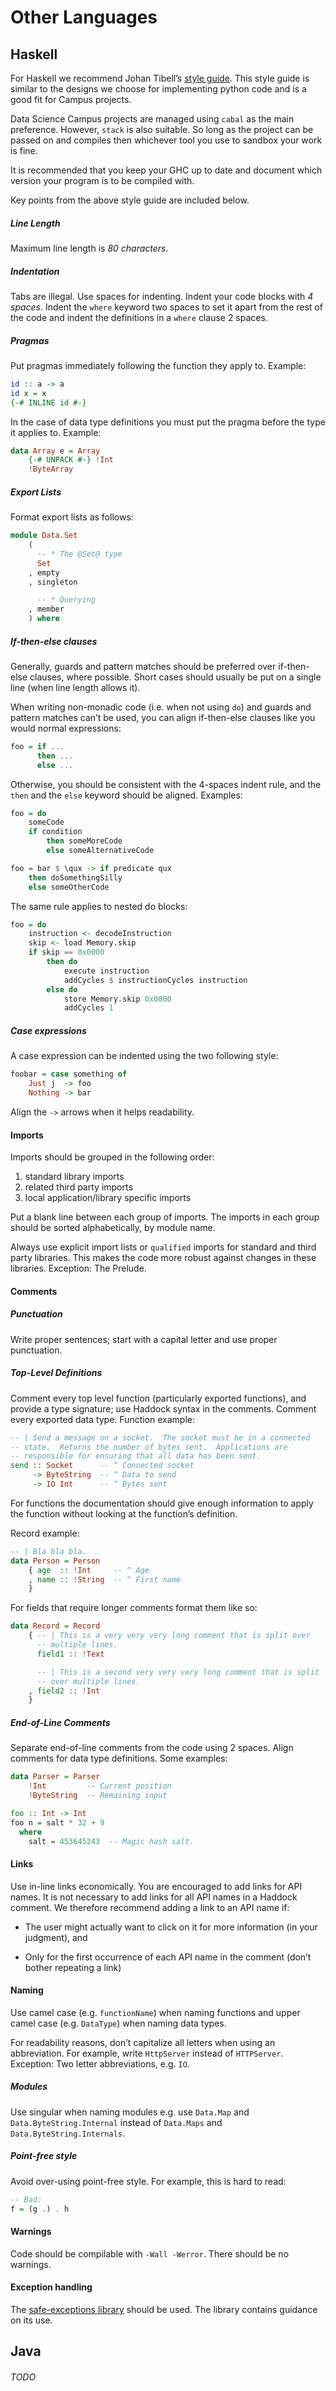 # Other Languages

## Haskell

For Haskell we recommend Johan
Tibell's
[style guide](https://github.com/tibbe/haskell-style-guide/blob/master/haskell-style.md).
This style guide is similar to the designs we choose for implementing python
code and is a good fit for Campus projects.


Data Science Campus projects are managed using `cabal` as the main preference.
However, `stack` is also suitable. So long as the project can be passed on and
compiles then whichever tool you use to sandbox your work is fine.

It is recommended that you keep your GHC up to date and document which version
your program is to be compiled with.

Key points from the above style guide are included below.


##### Line Length {-}

Maximum line length is *80 characters*.

##### Indentation {-} 

Tabs are illegal.  Use spaces for indenting. Indent your code blocks with *4
spaces*. Indent the `where` keyword two spaces to set it apart from the rest of
the code and indent the definitions in a `where` clause 2 spaces.


##### Pragmas {-}

Put pragmas immediately following the function they apply to.
Example:

```haskell
id :: a -> a
id x = x
{-# INLINE id #-}
```

In the case of data type definitions you must put the pragma before
the type it applies to.  Example:

```haskell
data Array e = Array
    {-# UNPACK #-} !Int
    !ByteArray
```

##### Export Lists {-}

Format export lists as follows:

```haskell
module Data.Set
    (
      -- * The @Set@ type
      Set
    , empty
    , singleton

      -- * Querying
    , member
    ) where
```

##### If-then-else clauses {-}

Generally, guards and pattern matches should be preferred over if-then-else
clauses, where possible.  Short cases should usually be put on a single line
(when line length allows it).

When writing non-monadic code (i.e. when not using `do`) and guards 
and pattern matches can't be used, you can align if-then-else clauses
like you would normal expressions:

```haskell
foo = if ...
      then ...
      else ...
```

Otherwise, you should be consistent with the 4-spaces indent rule, and the
`then` and the `else` keyword should be aligned.  Examples:

```haskell
foo = do
    someCode
    if condition
        then someMoreCode
        else someAlternativeCode
```

```haskell
foo = bar $ \qux -> if predicate qux
    then doSomethingSilly
    else someOtherCode
```

The same rule applies to nested do blocks:

```haskell
foo = do
    instruction <- decodeInstruction
    skip <- load Memory.skip
    if skip == 0x0000
        then do
            execute instruction
            addCycles $ instructionCycles instruction
        else do
            store Memory.skip 0x0000
            addCycles 1
```

##### Case expressions {-}

A case expression can be indented using the two following style:

```haskell
foobar = case something of
    Just j  -> foo
    Nothing -> bar
```

Align the `->` arrows when it helps readability.

#### Imports {-}


Imports should be grouped in the following order:

1. standard library imports
2. related third party imports
3. local application/library specific imports

Put a blank line between each group of imports.  The imports in each
group should be sorted alphabetically, by module name.

Always use explicit import lists or `qualified` imports for standard
and third party libraries.  This makes the code more robust against
changes in these libraries.  Exception: The Prelude.


#### Comments {-}


##### Punctuation {-}

Write proper sentences; start with a capital letter and use proper
punctuation.

##### Top-Level Definitions {-}

Comment every top level function (particularly exported functions),
and provide a type signature; use Haddock syntax in the comments.
Comment every exported data type.  Function example:

```haskell
-- | Send a message on a socket.  The socket must be in a connected
-- state.  Returns the number of bytes sent.  Applications are
-- responsible for ensuring that all data has been sent.
send :: Socket      -- ^ Connected socket
     -> ByteString  -- ^ Data to send
     -> IO Int      -- ^ Bytes sent
```

For functions the documentation should give enough information to
apply the function without looking at the function's definition.

Record example:

```haskell
-- | Bla bla bla.
data Person = Person
    { age  :: !Int     -- ^ Age
    , name :: !String  -- ^ First name
    }
```

For fields that require longer comments format them like so:

```haskell
data Record = Record
    { -- | This is a very very very long comment that is split over
      -- multiple lines.
      field1 :: !Text

      -- | This is a second very very very long comment that is split
      -- over multiple lines.
    , field2 :: !Int
    }
```

##### End-of-Line Comments {-}

Separate end-of-line comments from the code using 2 spaces.  Align
comments for data type definitions.  Some examples:

```haskell
data Parser = Parser
    !Int         -- Current position
    !ByteString  -- Remaining input

foo :: Int -> Int
foo n = salt * 32 + 9
  where
    salt = 453645243  -- Magic hash salt.
```

#### Links {-}

Use in-line links economically.  You are encouraged to add links for
API names.  It is not necessary to add links for all API names in a
Haddock comment.  We therefore recommend adding a link to an API name
if:

* The user might actually want to click on it for more information (in
  your judgment), and

* Only for the first occurrence of each API name in the comment (don't
  bother repeating a link)


#### Naming {-}

Use camel case (e.g. `functionName`) when naming functions and upper
camel case (e.g. `DataType`) when naming data types.

For readability reasons, don't capitalize all letters when using an
abbreviation.  For example, write `HttpServer` instead of
`HTTPServer`.  Exception: Two letter abbreviations, e.g. `IO`.


##### Modules {-}

Use singular when naming modules e.g. use `Data.Map` and
`Data.ByteString.Internal` instead of `Data.Maps` and
`Data.ByteString.Internals`.


##### Point-free style {-}

Avoid over-using point-free style.  For example, this is hard to read:

```haskell
-- Bad:
f = (g .) . h
```

#### Warnings {-}

Code should be compilable with `-Wall -Werror`.  There should be no
warnings.


#### Exception handling {-}

The [safe-exceptions library](https://haskell-lang.org/library/safe-exceptions) should be used. The library contains guidance on its use. 


## Java

###### TODO ######


